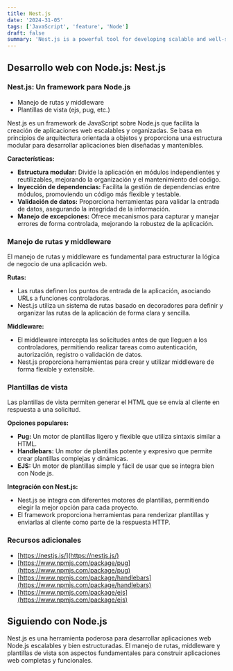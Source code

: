 ```yaml
---
title: Nest.js
date: '2024-31-05'
tags: ['JavaScript', 'feature', 'Node']
draft: false
summary: 'Nest.js is a powerful tool for developing scalable and well-structured Node.js web applications'
---
```


## Desarrollo web con Node.js: Nest.js

### Nest.js: Un framework para Node.js
* Manejo de rutas y middleware
* Plantillas de vista (ejs, pug, etc.)

Nest.js es un framework de JavaScript sobre Node.js que facilita la creación de aplicaciones web escalables y organizadas. Se basa en principios de arquitectura orientada a objetos y proporciona una estructura modular para desarrollar aplicaciones bien diseñadas y mantenibles.

**Características:**

* **Estructura modular:** Divide la aplicación en módulos independientes y reutilizables, mejorando la organización y el mantenimiento del código.
* **Inyección de dependencias:** Facilita la gestión de dependencias entre módulos, promoviendo un código más flexible y testable.
* **Validación de datos:** Proporciona herramientas para validar la entrada de datos, asegurando la integridad de la información.
* **Manejo de excepciones:** Ofrece mecanismos para capturar y manejar errores de forma controlada, mejorando la robustez de la aplicación.

### Manejo de rutas y middleware

El manejo de rutas y middleware es fundamental para estructurar la lógica de negocio de una aplicación web.

**Rutas:**

* Las rutas definen los puntos de entrada de la aplicación, asociando URLs a funciones controladoras.
* Nest.js utiliza un sistema de rutas basado en decoradores para definir y organizar las rutas de la aplicación de forma clara y sencilla.

**Middleware:**

* El middleware intercepta las solicitudes antes de que lleguen a los controladores, permitiendo realizar tareas como autenticación, autorización, registro o validación de datos.
* Nest.js proporciona herramientas para crear y utilizar middleware de forma flexible y extensible.

### Plantillas de vista

Las plantillas de vista permiten generar el HTML que se envía al cliente en respuesta a una solicitud.

**Opciones populares:**

* **Pug:** Un motor de plantillas ligero y flexible que utiliza sintaxis similar a HTML.
* **Handlebars:** Un motor de plantillas potente y expresivo que permite crear plantillas complejas y dinámicas.
* **EJS:** Un motor de plantillas simple y fácil de usar que se integra bien con Node.js.

**Integración con Nest.js:**

* Nest.js se integra con diferentes motores de plantillas, permitiendo elegir la mejor opción para cada proyecto.
* El framework proporciona herramientas para renderizar plantillas y enviarlas al cliente como parte de la respuesta HTTP.

### Recursos adicionales

* [https://nestjs.js/](https://nestjs.js/)
* [https://www.npmjs.com/package/pug](https://www.npmjs.com/package/pug)
* [https://www.npmjs.com/package/handlebars](https://www.npmjs.com/package/handlebars)
* [https://www.npmjs.com/package/ejs](https://www.npmjs.com/package/ejs)

## Siguiendo con Node.js

Nest.js es una herramienta poderosa para desarrollar aplicaciones web Node.js escalables y bien estructuradas. El manejo de rutas, middleware y plantillas de vista son aspectos fundamentales para construir aplicaciones web completas y funcionales.
